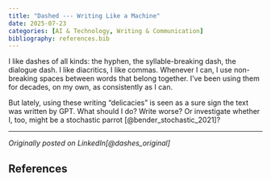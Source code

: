 ```yaml
---
title: "Dashed --- Writing Like a Machine"
date: 2025-07-23
categories: [AI & Technology, Writing & Communication]
bibliography: references.bib
---
```


I like dashes of all kinds: the hyphen, the syllable-breaking dash, the dialogue dash. I like diacritics, I like commas. Whenever I can, I use non-breaking spaces between words that belong together. I've been using them for decades, on my own, as consistently as I can. 

But lately, using these writing "delicacies" is seen as a sure sign the text was written by GPT. What should I do? Write worse? Or investigate whether I, too, might be a stochastic parrot [@bender_stochastic_2021]?

---

*Originally posted on LinkedIn[@dashes_original]*

## References
